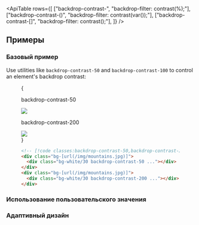 

<ApiTable
  rows={[
    ["backdrop-contrast-<number>", "backdrop-filter: contrast(<number>%);"],
    ["backdrop-contrast-(<custom-property>)", "backdrop-filter: contrast(var(<custom-property>));"],
    ["backdrop-contrast-[<value>]", "backdrop-filter: contrast(<value>);"],
  ]}
/>

## Примеры

### Базовый пример

Use utilities like `backdrop-contrast-50` and `backdrop-contrast-100` to control an element's backdrop contrast:

<Figure>

<Example padding={false}>
  {
    <div className="flex scroll-p-8 justify-start overflow-scroll sm:block sm:overflow-visible">
      <div className="flex shrink-0 items-center justify-around gap-6 p-8 font-mono font-bold sm:gap-4">
        <div className="flex shrink-0 flex-col items-center">
          <p className="mb-3 text-center font-mono text-sm font-medium text-gray-500 dark:text-gray-400">
            backdrop-contrast-50
          </p>
          <div className="relative">
            <div className="absolute inset-6 size-20 bg-white/30 backdrop-contrast-50"></div>
            <img
              className="h-32 w-32 rounded-lg object-cover"
              src="https://images.unsplash.com/photo-1554629947-334ff61d85dc?ixid=MnwxMjA3fDB8MHxwaG90by1wYWdlfHx8fGVufDB8fHx8&ixlib=rb-1.2.1&auto=format&fit=crop&w=1000&h=1000&q=90"
            />
            <div className="absolute inset-0 rounded-lg ring-1 ring-black/10 ring-inset"></div>
          </div>
        </div>
        <div className="flex shrink-0 flex-col items-center">
          <p className="mb-3 text-center font-mono text-sm font-medium text-gray-500 dark:text-gray-400">
            backdrop-contrast-200
          </p>
          <div className="relative">
            <div className="absolute inset-6 size-20 bg-white/30 backdrop-contrast-200"></div>
            <img
              className="h-32 w-32 rounded-lg object-cover"
              src="https://images.unsplash.com/photo-1554629947-334ff61d85dc?ixid=MnwxMjA3fDB8MHxwaG90by1wYWdlfHx8fGVufDB8fHx8&ixlib=rb-1.2.1&auto=format&fit=crop&w=1000&h=1000&q=90"
            />
            <div className="absolute inset-0 rounded-lg ring-1 ring-black/10 ring-inset"></div>
          </div>
        </div>
      </div>
    </div>
  }
</Example>

```html
<!-- [!code classes:backdrop-contrast-50,backdrop-contrast-200] -->
<div class="bg-[url(/img/mountains.jpg)]">
  <div class="bg-white/30 backdrop-contrast-50 ..."></div>
</div>
<div class="bg-[url(/img/mountains.jpg)]">
  <div class="bg-white/30 backdrop-contrast-200 ..."></div>
</div>
```

</Figure>

### Использование пользовательского значения

<UsingACustomValue utility="backdrop-contrast" value=".25" name="backdrop contrast" />

### Адаптивный дизайн

<ResponsiveDesign
  property="backdrop-filter: contrast()"
  defaultClass="backdrop-contrast-125"
  featuredClass="backdrop-contrast-150"
/>
